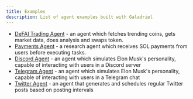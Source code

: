 ```yaml
---
title: Examples
description: List of agent examples built with Galadriel
---
```


- [DeFAI Trading Agent](https://github.com/galadriel-ai/galadriel/tree/main/examples/trading) - an agent which fetches trending coins, gets market data, does analysis and swaps token.
- [Payments Agent](https://github.com/galadriel-ai/galadriel/tree/main/examples/payments) - a research agent which receives SOL payments from users before executing tasks.
- [Discord Agent](https://github.com/galadriel-ai/galadriel/tree/main/examples/discord) - an agent which simulates Elon Musk's personality, capable of interacting with users in a Discord server
- [Telegram Agent](https://github.com/galadriel-ai/galadriel/tree/main/examples/telegram) - an agent which simulates Elon Musk's personality, capable of interacting with users in a Telegram chat
- [Twitter Agent](https://github.com/galadriel-ai/galadriel/tree/main/examples/twitter) - an agent that generates and schedules regular Twitter posts based on posting intervals